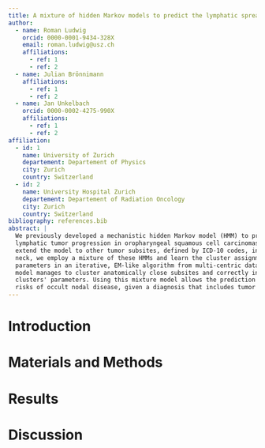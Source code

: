 ```yaml
---
title: A mixture of hidden Markov models to predict the lymphatic spread on head and neck cancer
author:
  - name: Roman Ludwig
    orcid: 0000-0001-9434-328X
    email: roman.ludwig@usz.ch
    affiliations:
      - ref: 1
      - ref: 2
  - name: Julian Brönnimann
    affiliations:
      - ref: 1
      - ref: 2
  - name: Jan Unkelbach
    orcid: 0000-0002-4275-990X
    affiliations:
      - ref: 1
      - ref: 2
affiliation:
  - id: 1
    name: University of Zurich
    departement: Departement of Physics
    city: Zurich
    country: Switzerland
  - id: 2
    name: University Hospital Zurich
    departement: Departement of Radiation Oncology
    city: Zurich
    country: Switzerland
bibliography: references.bib
abstract: |
  We previously developed a mechanistic hidden Markov model (HMM) to predict the
  lymphatic tumor progression in oropharyngeal squamous cell carcinomas (OPSCCs). To
  extend the model to other tumor subsites, defined by ICD-10 codes, in the head and
  neck, we employ a mixture of these HMMs and learn the cluster assignments and model
  parameters in an iterative, EM-like algorithm from multi-centric data. The mixture
  model manages to cluster anatomically close subsites and correctly infers the
  clusters' parameters. Using this mixture model allows the prediction of individual
  risks of occult nodal disease, given a diagnosis that includes tumor subsite.
---
```


# Introduction




# Materials and Methods


# Results


# Discussion
